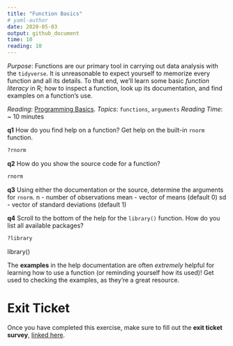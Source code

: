 ```yaml
---
title: "Function Basics"
# yaml-author
date: 2020-05-03
output: github_document
time: 10
reading: 10
---
```


*Purpose*: Functions are our primary tool in carrying out data analysis with the
`tidyverse`. It is unreasonable to expect yourself to memorize every function
and all its details. To that end, we'll learn some basic _function literacy_ in
R; how to inspect a function, look up its documentation, and find examples on a
function's use.

*Reading*: [Programming Basics](https://rstudio.cloud/learn/primers/1.2).
*Topics*: `functions`, `arguments`
*Reading Time*: ~ 10 minutes

__q1__ How do you find help on a function? Get help on the built-in `rnorm` function.

```r
?rnorm
```

__q2__ How do you show the source code for a function?

```r
rnorm
```

__q3__ Using either the documentation or the source, determine the arguments for `rnorm`.
n - number of observations
mean - vector of means (default 0)
sd - vector of standard deviations (default 1)



__q4__ Scroll to the bottom of the help for the `library()` function. How do you
list all available packages?

```r
?library
```

library() 



The __examples__ in the help documentation are often *extremely* helpful for
learning how to use a function (or reminding yourself how its used)! Get used to
checking the examples, as they're a great resource.

<!-- include-exit-ticket -->
# Exit Ticket
<!-- -------------------------------------------------- -->

Once you have completed this exercise, make sure to fill out the **exit ticket survey**, [linked here](https://docs.google.com/forms/d/e/1FAIpQLSeuq2LFIwWcm05e8-JU84A3irdEL7JkXhMq5Xtoalib36LFHw/viewform?usp=pp_url&entry.693978880=e-setup02-functions-assignment.Rmd).
